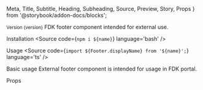   Meta,
  Title,
  Subtitle,
  Heading,
  Subheading,
  Source,
  Preview,
  Story,
  Props
} from '@storybook/addon-docs/blocks';



<Meta title='Components/External footer' />

<Title>External footer</Title>
<Subtitle>
  <small>Version {version}</small>
</Subtitle>
<Subtitle>FDK footer component intended for external use.</Subtitle>

<Heading>Installation</Heading>
<Source code={`npm i ${name}`} language='bash' />

<Heading>Usage</Heading>
<Source code={`import ${Footer.displayName} from '${name}';`} language='ts' />

<Subheading>Basic usage</Subheading>
<Subtitle>
  External footer component is intended for usage in FDK portal.
</Subtitle>

<Preview>
  <Story name='Basic usage'>
    <Footer />
  </Story>
</Preview>

<Heading>Props</Heading>
<Props of={Footer} />
